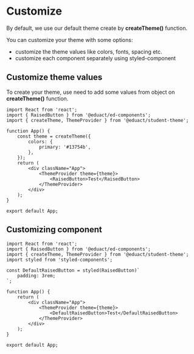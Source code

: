 # Customize

By default, we use our default theme create by **createTheme()** function.

You can customize your theme with some options:

- customize the theme values like colors, fonts, spacing etc.
- customize each component separately using styled-component

## Customize theme values

To create your theme, use need to add some values from object on **createTheme()** function.

```tsx {6,7,8,9,10} showLineNumbers
import React from 'react';
import { RaisedButton } from '@eduact/ed-components';
import { createTheme, ThemeProvider } from '@eduact/student-theme';

function App() {
	const theme = createTheme({
		colors: {
			primary: '#13754b',
		},
	});
	return (
		<div className="App">
			<ThemeProvider theme={theme}>
				<RaisedButton>Test</RaisedButton>
			</ThemeProvider>
		</div>
	);
}

export default App;
```

## Customizing component

```tsx showLineNumbers {6,7,8}
import React from 'react';
import { RaisedButton } from '@eduact/ed-components';
import { createTheme, ThemeProvider } from '@eduact/student-theme';
import styled from 'styled-components';

const DefaultRaisedButton = styled(RaisedButton)`
	padding: 3rem;
`;

function App() {
	return (
		<div className="App">
			<ThemeProvider theme={theme}>
				<DefaultRaisedButton>Test</DefaultRaisedButton>
			</ThemeProvider>
		</div>
	);
}

export default App;
```
